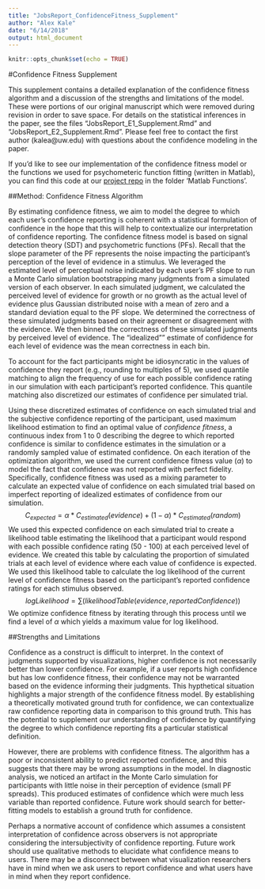 ```yaml
---
title: "JobsReport_ConfidenceFitness_Supplement"
author: "Alex Kale"
date: "6/14/2018"
output: html_document
---
```


```r
knitr::opts_chunk$set(echo = TRUE)
```

#Confidence Fitness Supplement

This supplement contains a detailed explanation of the confidence fitness algorithm and a discussion of the strengths and limitations of the model. These were portions of our original manuscript which were removed during revision in order to save space. For details on the statistical inferences in the paper, see the files "JobsReport_E1_Supplement.Rmd" and "JobsReport_E2_Supplement.Rmd". Please feel free to contact the first author (kalea@uw.edu) with questions about the confidence modeling in the paper. 

If you'd like to see our implementation of the confidence fitness model or the functions we used for psychometeric function fitting (written in Matlab), you can find this code at our [project repo](https://github.com/kalealex/jobs-report-hops) in the folder 'Matlab Functions'.

##Method: Confidence Fitness Algorithm

By estimating confidence fitness, we aim to model the degree to which each user's confidence reporting is coherent with a statistical formulation of confidence in the hope that this will help to contextualize our interpretation of confidence reporting. The confidence fitness model is based on signal detection theory (SDT) and psychometric functions (PFs). Recall that the slope parameter of the PF represents the noise impacting the participant's perception of the level of evidence in a stimulus. We leveraged the estimated level of perceptual noise indicated by each user's PF slope to run a Monte Carlo simulation bootstrapping many judgments from a simulated version of each observer. In each simulated judgment, we calculated the perceived level of evidence for growth or no growth as the actual level of evidence plus Gaussian distributed noise with a mean of zero and a standard deviation equal to the PF slope. We determined the correctness of these simulated judgments based on their agreement or disagreement with the evidence. We then binned the correctness of these simulated judgments by perceived level of evidence. The "idealized"" estimate of confidence for each level of evidence was the mean correctness in each bin.

To account for the fact participants might be idiosyncratic in the values of confidence they report (e.g., rounding to multiples of 5), we used quantile matching to align the frequency of use for each possible confidence rating in our simulation with each participant's reported confidence. This quantile matching also discretized our estimates of confidence per simulated trial. 

Using these discretized estimates of confidence on each simulated trial and the subjective confidence reporting of the participant, used maximum likelihood estimation to find an optimal value of *confidence fitness*, a continuous index from 1 to 0 describing the degree to which reported confidence is similar to confidence estimates in the simulation or a randomly sampled value of estimated confidence. On each iteration of the optimization algorithm, we used the current confidence fitness value ($\alpha$) to model the fact that confidence was not reported with perfect fidelity. Specifically, confidence fitness was used as a mixing parameter to calculate an expected value of confidence on each simulated trial based on imperfect reporting of idealized estimates of confidence from our simulation.
$$C{_{expected}}=\alpha*C{_{estimated}}(evidence)+(1-\alpha)*C{_{estimated}}(random)$$
We used this expected confidence on each simulated trial to create a likelihood table estimating the likelihood that a participant would respond with each possible confidence rating (50 - 100) at each perceived level of evidence. We created this table by calculating the proportion of simulated trials at each level of evidence where each value of confidence is expected. We used this likelihood table to calculate the log likelihood of the current level of confidence fitness based on the participant's reported confidence ratings for each stimulus observed.
$$logLikelihood=\sum(likelihoodTable(evidence,reportedConfidence))$$
We optimize confidence fitness by iterating through this process until we find a level of $\alpha$ which yields a maximum value for log likelihood.

##Strengths and Limitations

Confidence as a construct is difficult to interpret. In the context of judgments supported by visualizations, higher confidence is not necessarily better than lower confidence. For example, if a user reports high confidence but has low confidence fitness, their confidence may not be warranted based on the evidence informing their judgments. This hypthetical situation highlights a major strength of the confidence fitness model. By establishing a theoretically motivated ground truth for confidence, we can contextualize raw confidence reporting data in comparison to this ground truth. This has the potential to supplement our understanding of confidence by quantifying the degree to which confidence reporting fits a particular statistical definition.

However, there are problems with confidence fitness. The algorithm has a poor or inconsistent ability to predict reported confidence, and this suggests that there may be wrong assumptions in the model. In diagnostic analysis, we noticed an artifact in the Monte Carlo simulation for participants with little noise in their perception of evidence (small PF spreads). This produced estimates of confidence which were much less variable than reported confidence. Future work should search for better-fitting models to establish a ground truth for confidence.

Perhaps a normative account of confidence which assumes a consistent interpretation of confidence across observers is not appropriate considering the intersubjectivity of confidence reporting. Future work should use qualitative methods to elucidate what confidence means to users. There may be a disconnect between what visualization researchers have in mind when we ask users to report confidence and what users have in mind when they report confidence.

